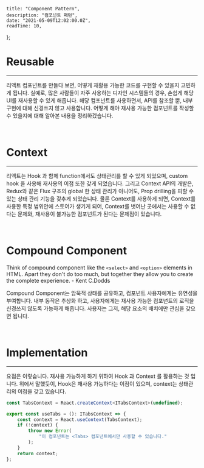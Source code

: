 
    title: "Component Pattern",
    description: "컴포넌트 패턴",
    date: "2021-05-09T12:02:00.0Z",
    readTime: 10,
};


<div style={{  marginTop: "4rem", fontFamily: "Poppins, NotoSansKR-Thin, MalgunGothic", fontSize: '11pt', lineHeight: '22pt', letterSpacing: '.8px'}}>

# Reusable

<hr />

리액트 컴포넌트를 만들다 보면, 어떻게 재활용 가능한 코드를 구현할 수 있을지 고민하게 됩니다.
실예로, 많은 사람들이 자주 사용하는 디자인 시스템들의 경우, 손쉽게 해당 UI를 재사용할 수 있게 해줍니다.
해당 컴포넌트를 사용하면서, API를 참조할 뿐, 내부 구현에 대해 신경쓰지 않고 사용합니다.
어떻게 해야 재사용 가능한 컴포넌트를 작성할 수 있을지에 대해 알아본 내용을 정리하겠습니다.

<br />

# Context

<hr />

리액트는 Hook 과 함께 function에서도 상태관리를 할 수 있게 되었으며, custom hook 을 사용해 재사용의 이점 또한 갖게 되었습니다.
그리고 Context API의 개발은, Redux와 같은 Flux 구조의 global 한 상태 관리가 아니어도, Prop drilling을 피할 수 있는 상태 관리 기능을 갖추게 되었습니다.
물론 Context를 사용하게 되면, Context를 사용한 특정 범위안에 스토어가 생기게 되어, Context를 벗어난 곳에서는 사용할 수 없다는 문제와, 재사용이 불가능한 컴포넌트가 된다는 문제점이 있습니다.

<br />

# Compound Component

<div style={{ 
  fontFamily: 'Poppins, "SeoulNamsanL"',   
  borderRadius: '4px',
  lineHeight: '1.9rem',
  maxWidth: '100%',
  fontSize: '0.965rem',
  fontWeight: '100',
  position: 'relative',
  padding: '2rem 1rem'}}>

Think of compound component like the `<select>` and `<option>` elements in HTML.
Apart they don't do too much, but together they allow you to create the complete experience. - Kent C.Dodds

</div>

Compound Component는 암묵적 상태를 공유하고, 컴포넌트 사용자에게는 유연성을 부여합니다.
내부 동작은 추상화 하고, 사용자에게는 재사용 가능한 컴포넌트의 로직을 신경쓰지 않도록 가능하게 해줍니다.
사용자는 그저, 해당 요소의 배치에만 관심을 갖으면 됩니다.

<br />

# Implementation

<hr />

요점은 이렇습니다. 재사용 가능하게 하기 위하여 Hook 과 Context 를 활용하는 것 입니다.
위에서 말했듯이, Hook은 재사용 가능하다는 이점이 있으며, context는 상태관리의 이점을 갖고 있습니다.

<div className="blog-post">

```ts
const TabsContext = React.createContext<ITabsContext>(undefined);

export const useTabs = (): ITabsContext => {
    const context = React.useContext(TabsContext);
    if (!context) {
        throw new Error(
            "이 컴포넌트는 <Tabs> 컴포넌트에서만 사용할 수 있습니다."
        );
    }
    return context;
};
```

</div>

</div>
